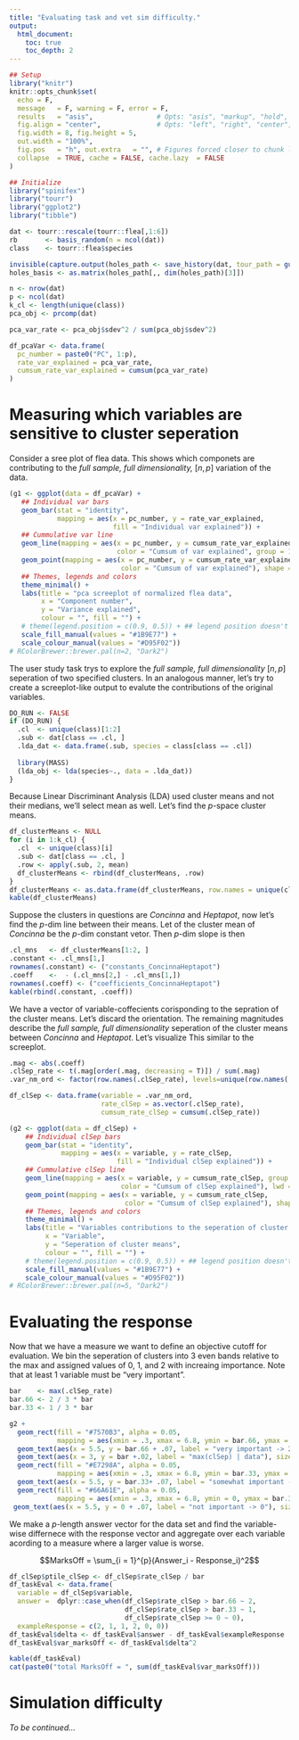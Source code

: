 ```yaml
---
title: "Evaluating task and vet sim difficulty."
output: 
  html_document:
    toc: true
    toc_depth: 2
---
```


```r
## Setup
library("knitr")
knitr::opts_chunk$set(
  echo = F,
  message   = F, warning = F, error = F,
  results   = "asis",                # Opts: "asis", "markup", "hold", "hide"
  fig.align = "center",              # Opts: "left", "right", "center", "default"
  fig.width = 8, fig.height = 5,
  out.width = "100%",
  fig.pos   = "h", out.extra   = "", # Figures forced closer to chunk location.
  collapse  = TRUE, cache = FALSE, cache.lazy  = FALSE
)
```

```r
## Initialize
library("spinifex")
library("tourr")
library("ggplot2")
library("tibble")

dat <- tourr::rescale(tourr::flea[,1:6])
rb       <- basis_random(n = ncol(dat))
class    <- tourr::flea$species

invisible(capture.output(holes_path <- save_history(dat, tour_path = guided_tour(holes()))))
holes_basis <- as.matrix(holes_path[,, dim(holes_path)[3]])

n <- nrow(dat)
p <- ncol(dat)
k_cl <- length(unique(class))
pca_obj <- prcomp(dat)

pca_var_rate <- pca_obj$sdev^2 / sum(pca_obj$sdev^2)

df_pcaVar <- data.frame(
  pc_number = paste0("PC", 1:p),
  rate_var_explained = pca_var_rate,
  cumsum_rate_var_explained = cumsum(pca_var_rate)
)
```

# Measuring which variables are sensitive to cluster seperation

Consider a sree plot of flea data. This shows which componets are contributing to the *full sample, full dimensionality,* $[n,p]$ variation of the data.

```r
(g1 <- ggplot(data = df_pcaVar) + 
   ## Individual var bars
   geom_bar(stat = "identity", 
            mapping = aes(x = pc_number, y = rate_var_explained, 
                          fill = "Individual var explained")) + 
   ## Cummulative var line
   geom_line(mapping = aes(x = pc_number, y = cumsum_rate_var_explained,
                           color = "Cumsum of var explained", group = 1),lwd = 1.2) +
   geom_point(mapping = aes(x = pc_number, y = cumsum_rate_var_explained,
                            color = "Cumsum of var explained"), shape = 18, size = 4) +
   ## Themes, legends and colors 
   theme_minimal() +
   labs(title = "pca screeplot of normalized flea data",
        x = "Component number", 
        y = "Variance explained",
        colour = "", fill = "") + 
   # theme(legend.position = c(0.9, 0.5)) + ## legend position doesn't work now because different geoms??
   scale_fill_manual(values = "#1B9E77") + 
   scale_colour_manual(values = "#D95F02"))
# RColorBrewer::brewer.pal(n=2, "Dark2")
```

The user study task trys to explore the *full sample, full dimensionality* $[n,p]$ seperation of two specified clusters. In an analogous manner, let's try to create a screeplot-like output to evalute the contributions of the original variables.

```r
DO_RUN <- FALSE
if (DO_RUN) {
  .cl  <- unique(class)[1:2]
  .sub <- dat[class == .cl, ]
  .lda_dat <- data.frame(.sub, species = class[class == .cl]) 
  
  library(MASS)
  (lda_obj <- lda(species~., data = .lda_dat))
}
```

Because Linear Discriminant Analysis (LDA) used cluster means and not their medians, we'll select mean as well. Let's find the $p$-space cluster means.

```r
df_clusterMeans <- NULL
for (i in 1:k_cl) {
  .cl  <- unique(class)[i]
  .sub <- dat[class == .cl, ]
  .row <- apply(.sub, 2, mean)
  df_clusterMeans <- rbind(df_clusterMeans, .row)
}
df_clusterMeans <- as.data.frame(df_clusterMeans, row.names = unique(class))
kable(df_clusterMeans)
``` 

Suppose the clusters in questions are *Concinna* and *Heptapot*, now let's find the $p$-dim line between their means. Let of the cluster mean of *Concinna* be the $p$-dim constant vetor. Then $p$-dim slope is then 

```r
.cl_mns   <- df_clusterMeans[1:2, ]
.constant <- .cl_mns[1,] 
rownames(.constant) <- ("constants_ConcinnaHeptapot")
.coeff    <-  - (.cl_mns[2,] - .cl_mns[1,])
rownames(.coeff) <- ("coefficients_ConcinnaHeptapot")
kable(rbind(.constant, .coeff))
``` 

We have a vector of variable-coffecients corisponding to the sepration of the cluster means. Let's discard the orientation. The remaining magnitudes describe the *full sample, full dimensionality* seperation of the cluster means between *Concinna* and *Heptapot*. Let's visualize This similar to the screeplot.

```r
.mag <- abs(.coeff)
.clSep_rate <- t(.mag[order(.mag, decreasing = T)]) / sum(.mag)
.var_nm_ord <- factor(row.names(.clSep_rate), levels=unique(row.names(.clSep_rate)))

df_clSep <- data.frame(variable = .var_nm_ord,
                       rate_clSep = as.vector(.clSep_rate),
                       cumsum_rate_clSep = cumsum(.clSep_rate))

(g2 <- ggplot(data = df_clSep) + 
    ## Individual clSep bars
    geom_bar(stat = "identity", 
             mapping = aes(x = variable, y = rate_clSep, 
                           fill = "Individual clSep explained")) + 
    ## Cummulative clSep line
    geom_line(mapping = aes(x = variable, y = cumsum_rate_clSep, group = 1,
                            color = "Cumsum of clSep explained"), lwd = 1.2) +
    geom_point(mapping = aes(x = variable, y = cumsum_rate_clSep,
                             color = "Cumsum of clSep explained"), shape = 18, size = 4) +
    ## Themes, legends and colors 
    theme_minimal() +
    labs(title = "Variables contributions to the seperation of cluster means [Concinna-Heptapot]",
         x = "Variable", 
         y = "Seperation of cluster means", 
         colour = "", fill = "") + 
    # theme(legend.position = c(0.9, 0.5)) + ## legend position doesn't work now because different geoms??
    scale_fill_manual(values = "#1B9E77") + 
    scale_colour_manual(values = "#D95F02"))
# RColorBrewer::brewer.pal(n=5, "Dark2")
```


# Evaluating the response

Now that we have a measure we want to define an objective cutoff for evaluation. We bin the seperation of clusters into 3 even bands relative to the max and assigned values of 0, 1, and 2 with increaing importance. Note that at least 1 variable must be "very important".

```r
bar    <- max(.clSep_rate)
bar.66 <- 2 / 3 * bar
bar.33 <- 1 / 3 * bar

g2 +
  geom_rect(fill = "#7570B3", alpha = 0.05,
            mapping = aes(xmin = .3, xmax = 6.8, ymin = bar.66, ymax = bar)) +
  geom_text(aes(x = 5.5, y = bar.66 + .07, label = "very important -> 2"), size=4) +
  geom_text(aes(x = 3, y = bar +.02, label = "max(clSep) | data"), size = 3) +
  geom_rect(fill = "#E7298A", alpha = 0.05,
            mapping = aes(xmin = .3, xmax = 6.8, ymin = bar.33, ymax = bar.66)) +
  geom_text(aes(x = 5.5, y = bar.33+ .07, label = "somewhat important -> 1"), size=4) +
  geom_rect(fill = "#66A61E", alpha = 0.05,
            mapping = aes(xmin = .3, xmax = 6.8, ymin = 0, ymax = bar.33)) +
 geom_text(aes(x = 5.5, y = 0 + .07, label = "not important -> 0"), size = 4)
```

We make a $p$-length answer vector for the data set and find the variable-wise differnece with the response vector and aggregate over each variable acording to a measure where a larger value is worse.

$$MarksOff = \sum_{i = 1}^{p}(Answer_i - Response_i)^2$$

```r
df_clSep$ptile_clSep <- df_clSep$rate_clSep / bar
df_taskEval <- data.frame(
  variable = df_clSep$variable,
  answer =  dplyr::case_when(df_clSep$rate_clSep > bar.66 ~ 2,
                             df_clSep$rate_clSep > bar.33 ~ 1,
                             df_clSep$rate_clSep >= 0 ~ 0),
  exampleResponse = c(2, 1, 1, 2, 0, 0))
df_taskEval$delta <- df_taskEval$answer - df_taskEval$exampleResponse
df_taskEval$var_marksOff <- df_taskEval$delta^2

kable(df_taskEval)
cat(paste0("total MarksOff = ", sum(df_taskEval$var_marksOff)))
```

# Simulation difficulty

_To be continued..._

